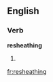==English==

===Verb===
'''resheathing'''

# {{third-person singular of|[[resheathe]]}}

[[fr:resheathing]]